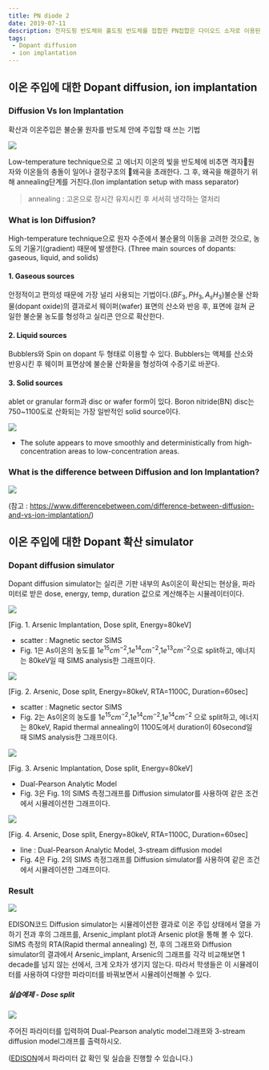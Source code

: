 ```yaml
---
title: PN diode 2
date: 2019-07-11
description: 전자도핑 반도체와 홀도핑 반도체를 접합한 PN접합은 다이오드 소자로 이용된다. 대부분의 반도체 소자들은 PN접합을 한군데 이상 가지고 있다. 반도체 특성은 이들 PN접합에 밀접하게 관련되어 있다. 여기서는 순방향, 역방향 바이어스에 대해서 PN접합 다이오드의 작동 메커니즘을 알아본다.
tags:
 - Dopant diffusion
 - ion implantation
---
```

 
## 이온 주입에 대한 Dopant diffusion, ion implantation
### Diffusion Vs Ion Implantation
확산과 이온주입은 불순물 원자를 반도체 안에 주입할 때 쓰는 기법

![](./images/0.jpg)

Low-temperature technique으로 고 에너지 이온의 빛을 반도체에 비추면 격자원자와 이온들의 충돌이 일어나 결정구조의 왜곡을 초래한다. 그 후, 왜곡을 해결하기 위해 annealing단계를 거친다.(Ion implantation setup with mass separator)

> annealing : 고온으로 장시간 유지시킨 후 서서히 냉각하는 열처리


### What is Ion Diffusion?
High-temperature technique으로 원자 수준에서 불순물의 이동을 고려한 것으로, 농도의 기울기(gradient) 때문에 발생한다. (Three main sources of dopants: gaseous, liquid, and solids)

#### 1. Gaseous sources
안정적이고 편의성 때문에 가장 널리 사용되는 기법이다.($BF_{3}, PH_{3}, A_{s}H_{3}$)불순물 산화물(dopant oxide)의 결과로서 웨이퍼(wafer) 표면의 산소와 반응 후, 표면에 걸쳐 균일한 불순물 농도를 형성하고 실리콘 안으로 확산한다.

#### 2. Liquid sources
Bubblers와 Spin on dopant 두 형태로 이용할 수 있다. Bubblers는 액체를 산소와 반응시킨 후 웨이퍼 표면상에 불순물 산화물을 형성하여 수증기로 바꾼다.

#### 3. Solid sources
ablet or granular form과 disc or wafer form이 있다. Boron nitride(BN) disc는 750~1100도로 산화되는 가장 일반적인 solid source이다.

![](./images/1.jpg)
- The solute appears to move smoothly and deterministically from high-concentration areas to low-concentration areas.

### What is the difference between Diffusion and Ion Implantation?

![](./images/2.jpg)

(참고 : https://www.differencebetween.com/difference-between-diffusion-and-vs-ion-implantation/)



## 이온 주입에 대한 Dopant 확산 simulator
### Dopant diffusion simulator
Dopant diffusion simulator는 실리콘 기판 내부의 As이온이 확산되는 현상을, 파라미터로 받은 dose, energy, temp, duration 값으로 계산해주는 시뮬레이터이다.

![](./images/3.jpg)

[Fig. 1. Arsenic Implantation, Dose split, Energy=80keV]
- scatter : Magnetic sector SIMS
- Fig. 1은 As이온의 농도를 $1e^{15}cm^{-2}$,$1e^{14}cm^{-2}$,$1e^{13}cm^{-2}$으로 split하고, 에너지는 80keV일 때 SIMS analysis한 그래프이다.

![](./images/4.jpg)

[Fig. 2. Arsenic, Dose split, Energy=80keV, RTA=1100C, Duration=60sec]
- scatter : Magnetic sector SIMS
- Fig. 2는 As이온의 농도를 $1e^{15}cm^{-2}$,$1e^{14}cm^{-2}$,$1e^{14}cm^{-2}$ 으로 split하고, 에너지는 80keV, Rapid thermal annealing이 1100도에서 duration이 60second일 때 SIMS analysis한 그래프이다.

![](./images/5.jpg)

[Fig. 3. Arsenic Implantation, Dose split, Energy=80keV]
- Dual-Pearson Analytic Model
- Fig. 3은 Fig. 1의 SIMS 측정그래프를 Diffusion simulator를 사용하여 같은 조건에서 시뮬레이션한 그래프이다.

![](./images/6.jpg)

[Fig. 4. Arsenic, Dose split, Energy=80keV, RTA=1100C, Duration=60sec]
- line : Dual-Pearson Analytic Model, 3-stream diffusion model
- Fig. 4은 Fig. 2의 SIMS 측정그래프를 Diffusion simulator를 사용하여 같은 조건에서 시뮬레이션한 그래프이다.

### Result
![](./images/7.jpg)

EDISON코드 Diffusion simulator는 시뮬레이션한 결과로 이온 주입 상태에서 열을 가하기 전과 후의 그래프를, Arsenic_implant plot과 Arsenic plot을 통해 볼 수 있다. SIMS 측정의 RTA(Rapid thermal annealing) 전, 후의 그래프와 Diffusion simulator의 결과에서 Arsenic_implant, Arsenic의 그래프를 각각 비교해보면 1 decade를 넘지 않는 선에서, 크게 오차가 생기지 않는다. 따라서 학생들은 이 시뮬레이터를 사용하여 다양한 파라미터를 바꿔보면서 시뮬레이션해볼 수 있다.

##### 실습예제 - Dose split
![](./images/8.jpg)

주어진 파라미터를 입력하여 Dual-Pearson analytic model그래프와 3-stream diffusion model그래프를 출력하시오.

([EDISON](https://www.edison.re.kr/edison-content?p_p_id=edisoncontent_WAR_edisoncontent2016portlet&p_p_lifecycle=0&p_p_state=maximized&p_p_mode=view&p_p_col_id=column-1&p_p_col_count=1&_edisoncontent_WAR_edisoncontent2016portlet_myaction=generalModifyView&_edisoncontent_WAR_edisoncontent2016portlet_contentDiv=2001004&_edisoncontent_WAR_edisoncontent2016portlet_contentSeq=5508)에서 파라미터 값 확인 및 실습을 진행할 수 있습니다.)


